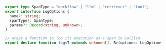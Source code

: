 ```typescript TypeScript
export type SpanType = "workflow" | "llm" | "retriever" | "tool";
export interface LogOptions {
  name?: string;
  spanType?: SpanType;
  params?: Record<string, unknown>;
}

// Wraps a function to log its execution as a span in Galileo.
export declare function log<T extends unknown[], R>(options: LogOptions): (fn: (...args: T) => R) => (...args: T) => R;
```
